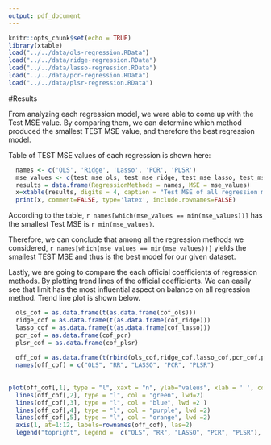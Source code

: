 ```yaml
---
output: pdf_document
---
```

```r
knitr::opts_chunk$set(echo = TRUE)
library(xtable)
load("../../data/ols-regression.RData")
load("../../data/ridge-regression.RData")
load("../../data/lasso-regression.RData")
load("../../data/pcr-regression.RData")
load("../../data/plsr-regression.RData")
```

#Results

  From analyzing each regression model, we were able to come up with the Test MSE value. By comparing them, we can determine which method produced the smallest TEST MSE value, and therefore the best regression model.

  Table of TEST MSE values of each regression is shown here:

```r
  names <- c('OLS', 'Ridge', 'Lasso', 'PCR', 'PLSR')
  mse_values <- c(test_mse_ols, test_mse_ridge, test_mse_lasso, test_mse_pcr, test_mse_plsr)
  results = data.frame(RegressionMethods = names, MSE = mse_values)
  x=xtable(results, digits = 4, caption = "Test MSE of all regression methods")
  print(x, comment=FALSE, type='latex', include.rownames=FALSE)

```

  According to the table, `r names[which(mse_values == min(mse_values))]` has the smallest Test MSE is `r min(mse_values)`. 
  
  Therefore, we can conclude that among all the regression methods we considered, `r names[which(mse_values == min(mse_values))]` yields the smallest TEST MSE and thus is the best model for our given dataset.
  
  
  Lastly, we are going to compare the each official coefficients of regression methods. By plotting trend lines of the official coefficients. We can easily see that limit has the most influential aspect on balance on all regression method. Trend line plot is shown below.
  
```r
  ols_cof = as.data.frame(t(as.data.frame(cof_ols)))
  ridge_cof = as.data.frame(t(as.data.frame(cof_ridge)))
  lasso_cof = as.data.frame(t(as.data.frame(cof_lasso)))
  pcr_cof = as.data.frame(cof_pcr)
  plsr_cof = as.data.frame(cof_plsr)
  
  off_cof = as.data.frame(t(rbind(ols_cof,ridge_cof,lasso_cof,pcr_cof,plsr_cof)))
  names(off_cof) = c("OLS", "RR", "LASSO", "PCR", "PLSR")
  
  
plot(off_cof[,1], type = "l", xaxt = "n", ylab="valeus", xlab = ' ', col = "red", lwd=2, main = "Trend lines of the coefficients of regression methods")
  lines(off_cof[,2], type = "l", col = "green", lwd=2)
  lines(off_cof[,3], type = "l", col = "blue", lwd =2 )
  lines(off_cof[,4], type = "l", col = "purple", lwd =2)
  lines(off_cof[,5], type = "l", col = "orange", lwd =2)
  axis(1, at=1:12, labels=rownames(off_cof), las=2)
  legend("topright", legend =  c("OLS", "RR", "LASSO", "PCR", "PLSR"), lty = 1, lwd=2, col = c("red","green","blue","purple","orange"))
```  


